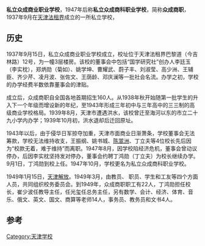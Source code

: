'''私立众成商业职业学校'''，1947年后称'''私立众成商科职业学校'''，简称'''众成商职'''，1937年9月在[[天津|天津]][[天津法租界|法租界]]成立的一所私立学校，

== 历史 ==
1937年9月15日，私立众成商业职业学校成立，校址位于天津法租界巴黎道（今吉林路）12号，为一幢3层楼房。该校的董事会中包括“国学研究社”创办人李廷玉（李实枕），郑炳勋（菊如）、姚学坤、曹耀武、蔚子丰、刘淑莹、高少洲、王辅臣、齐少芹、凌月波、张佐文、王荫龄、邓庆澜等一批社会名流。办学之初，学校的办学经费半数依靠董事会的津贴。

成立后，众成商职自全国各地首期招生160人。从1938年秋开始随第一批学生的升入下一个年级而增设新的年纪，至1943年形成三年初中与三年高中的三三制的高级商业学校格局。1939年8月，天津市遭遇洪水，该校曾迁至海河以东的市立二十九小学内办学；1939年10月初，洪水退却后迁回原址。

1943年以后，由于侵华日军掠夺加重，天津市面商业日渐萧条，学校董事会无法筹款，学校无法维持收支，王振纲、姚书城、[[陈翯洲|陈翯洲]]、丁立夫等4位校长先后因为“校款无着，难于维持”而离职。1947年8月，因学校陷经济危机，董事会曾动议停办，后因李实枕坚持发对停办，董事会约聘丁鸿勋（丁立夫）为校长继续办学。9月1日，丁鸿勋到校上任。1947年10月，学校更名为私立众成商科职业学校。

1949年1月15日，[[解放天津|天津解放]]。1949年3月，由教员、 职员、学生和工友等四个方面人员，共同组织校务委员会。到1949年，众成商职职工有22人，丁鸿勋担任校长，崔少波任教导主任，任光玺任总务主任，另有数学、会计、经济、体育、音乐、俄文、英文、国文、商算等老师14人，事务员、教务员和文书4人。

== 参考 ==
{{reflist}}

[[Category:天津学校|Category:天津学校]]